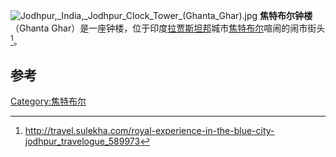 [[File:Jodhpur,_India,_Jodhpur_Clock_Tower_(Ghanta_Ghar).jpg|thumbnail]]
{{Coord|26.295122|73.024044|display=title}}
'''焦特布尔钟楼'''（Ghanta Ghar）是一座钟楼，位于印度[[拉贾斯坦邦|拉贾斯坦邦]]城市[[焦特布尔|焦特布尔]]喧闹的闹市街头<ref>http://travel.sulekha.com/royal-experience-in-the-blue-city-jodhpur_travelogue_589973{{dead link|date=2018年1月 |bot=InternetArchiveBot |fix-attempted=yes }}</ref>。

==参考==
{{commonscat|Ghanta Ghar}}
{{Reflist}}
[[Category:焦特布尔|Category:焦特布尔]]